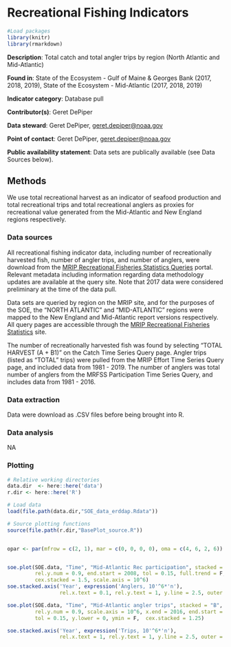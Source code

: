 # Recreational Fishing Indicators

```r

#Load packages
library(knitr)
library(rmarkdown)

```

**Description**: Total catch and total angler trips by region (North Atlantic and Mid-Atlantic)

**Found in**: State of the Ecosystem - Gulf of Maine & Georges Bank (2017, 2018, 2019), State of the Ecosystem - Mid-Atlantic (2017, 2018, 2019)

**Indicator category**: Database pull

**Contributor(s)**: Geret DePiper
  
**Data steward**: Geret DePiper, <geret.depiper@noaa.gov>
 
**Point of contact**: Geret DePiper, <geret.depiper@noaa.gov>

**Public availability statement**: Data sets are publically available (see Data Sources below).
  

## Methods
We use total recreational harvest as an indicator of seafood production and total recreational trips and total recreational anglers as proxies for recreational value generated from the Mid-Atlantic and New England regions respectively.

### Data sources
All recreational fishing indicator data, including number of recreationally harvested fish, number of angler trips, and number of anglers, were download from the [MRIP Recreational Fisheries Statistics Queries](https://www.st.nmfs.noaa.gov/recreational-fisheries/data-and-documentation/queries/index) portal. Relevant metadata including information regarding data methodology updates are available at the query site. Note that 2017 data were considered preliminary at the time of the data pull. 

Data sets are queried by region on the MRIP site, and for the purposes of the SOE, the "NORTH ATLANTIC" and "MID-ATLANTIC" regions were mapped to the New England and Mid-Atlantic report versions respectively. All query pages are accessible through the [MRIP Recreational Fisheries Statistics](https://www.st.nmfs.noaa.gov/recreational-fisheries/data-and-documentation/queries/index) site. 

The number of recreationally harvested fish was found by selecting "TOTAL HARVEST (A + B1)" on the Catch Time Series Query page. Angler trips (listed as "TOTAL" trips) were pulled from the MRIP Effort Time Series Query page, and included data from 1981 - 2019. The number of anglers was total number of anglers from the MRFSS Participation Time Series Query, and includes data from 1981 - 2016.

### Data extraction 
Data were download as .CSV files before being brought into R.

### Data analysis
NA

### Plotting

```r

# Relative working directories
data.dir  <- here::here('data')
r.dir <- here::here('R')

# Load data
load(file.path(data.dir,"SOE_data_erddap.Rdata"))

# Source plotting functions
source(file.path(r.dir,"BasePlot_source.R"))


opar <- par(mfrow = c(2, 1), mar = c(0, 0, 0, 0), oma = c(4, 6, 2, 6))


soe.plot(SOE.data, "Time", "Mid-Atlantic Rec participation", stacked = "A",
         rel.y.num = 0.9, end.start = 2008, tol = 0.15, full.trend = F, 
         cex.stacked = 1.5, scale.axis = 10^6)
soe.stacked.axis('Year', expression('Anglers, 10'^6*'n'), 
                 rel.x.text = 0.1, rel.y.text = 1, y.line = 2.5, outer = F)

soe.plot(SOE.data, "Time", "Mid-Atlantic angler trips", stacked = "B",
         rel.y.num = 0.9, scale.axis = 10^6, x.end = 2016, end.start = 2007,
         tol = 0.15, y.lower = 0, ymin = F,  cex.stacked = 1.25)

soe.stacked.axis('Year', expression('Trips, 10'^6*'n'), 
                 rel.x.text = 1, rel.y.text = 1, y.line = 2.5, outer = F)

```




